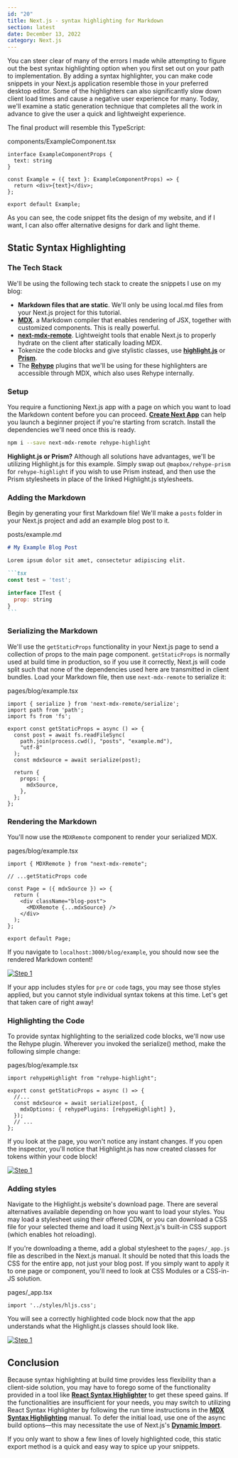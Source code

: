 ```yaml
---
id: "20"
title: Next.js - syntax highlighting for Markdown
section: latest
date: December 13, 2022
category: Next.js
---
```


You can steer clear of many of the errors I made while attempting to figure out the best syntax highlighting option when you first set out on your path to implementation. By adding a syntax highlighter, you can make code snippets in your Next.js application resemble those in your preferred desktop editor. Some of the highlighters can also significantly slow down client load times and cause a negative user experience for many. Today, we'll examine a static generation technique that completes all the work in advance to give the user a quick and lightweight experience.

The final product will resemble this TypeScript:

<PostCodeHeader>
  components/ExampleComponent.tsx
</PostCodeHeader>

```tsx
interface ExampleComponentProps {
  text: string
}

const Example = ({ text }: ExampleComponentProps) => {
  return <div>{text}</div>;
};

export default Example;
```

As you can see, the code snippet fits the design of my website, and if I want, I can also offer alternative designs for dark and light theme.

## Static Syntax Highlighting

### The Tech Stack

We'll be using the following tech stack to create the snippets I use on my blog:

- __Markdown files that are static__. We'll only be using local.md files from your Next.js project for this tutorial.
- <a href="https://mdxjs.com/" target="_blank"><strong>MDX</strong></a>. a Markdown compiler that enables rendering of JSX, together with customized components. This is really powerful.
- <a href="https://github.com/hashicorp/next-mdx-remote" target="_blank"><strong>next-mdx-remote</strong></a>. Lightweight tools that enable Next.js to properly hydrate on the client after statically loading MDX.
- Tokenize the code blocks and give stylistic classes, use <a href="https://highlightjs.org/" target="_blank"><strong>highlight.js</strong></a> or <a href="https://prismjs.com/" target="_blank"><strong>Prism</strong></a>.
- The <a href="https://github.com/rehypejs/rehype" target="_blank"><strong>Rehype</strong></a> plugins that we'll be using for these highlighters are accessible through MDX, which also uses Rehype internally.

### Setup

You require a functioning Next.js app with a page on which you want to load the Markdown content before you can proceed. <a href="https://nextjs.org/docs/api-reference/create-next-app" target="_blank"><strong>Create Next App</strong></a> can help you launch a beginner project if you're starting from scratch. Install the dependencies we'll need once this is ready.

```bash
npm i --save next-mdx-remote rehype-highlight
```

__Highlight.js or Prism?__ Although all solutions have advantages, we'll be utilizing Highlight.js for this example. Simply swap out `@mapbox/rehype-prism` for `rehype-highlight` if you wish to use Prism instead, and then use the Prism stylesheets in place of the linked Highlight.js stylesheets.

### Adding the Markdown

Begin by generating your first Markdown file! We'll make a `posts` folder in your Next.js project and add an example blog post to it.

<PostCodeHeader>
  posts/example.md
</PostCodeHeader>

~~~md
# My Example Blog Post

Lorem ipsum dolor sit amet, consectetur adipiscing elit.

```tsx
const test = 'test';

interface ITest {
  prop: string
}
```
~~~

### Serializing the Markdown

We'll use the `getStaticProps` functionality in your Next.js page to send a collection of props to the main page component. `getStaticProps` is normally used at build time in production, so if you use it correctly, Next.js will code split such that none of the dependencies used here are transmitted in client bundles. Load your Markdown file, then use `next-mdx-remote` to serialize it:

<PostCodeHeader>
  pages/blog/example.tsx
</PostCodeHeader>

```tsx
import { serialize } from 'next-mdx-remote/serialize';
import path from 'path';
import fs from 'fs';

export const getStaticProps = async () => {
  const post = await fs.readFileSync(
    path.join(process.cwd(), "posts", "example.md"),
    "utf-8"
  );
  const mdxSource = await serialize(post);

  return {
    props: {
      mdxSource,
    },
  };
};
```

### Rendering the Markdown

You'll now use the `MDXRemote` component to render your serialized MDX.

<PostCodeHeader>
  pages/blog/example.tsx
</PostCodeHeader>

```tsx
import { MDXRemote } from "next-mdx-remote";

// ...getStaticProps code

const Page = ({ mdxSource }) => {
  return (
    <div className="blog-post">
      <MDXRemote {...mdxSource} />
    </div>
  );
};

export default Page;
```

If you navigate to `localhost:3000/blog/example`, you should now see the rendered Markdown content!

<a href="https://res.cloudinary.com/deihopdzq/image/upload/v1670959749/itsygankov.com/Next.js%20-%20static%20syntax%20highlighting%20for%20Markdown/1_hmiotv.png" target="_blank">
  <img src="https://res.cloudinary.com/deihopdzq/image/upload/v1670959749/itsygankov.com/Next.js%20-%20static%20syntax%20highlighting%20for%20Markdown/1_hmiotv.png" alt="Step 1" />
</a>

If your app includes styles for `pre` or `code` tags, you may see those styles applied, but you cannot style individual syntax tokens at this time. Let's get that taken care of right away!

### Highlighting the Code

To provide syntax highlighting to the serialized code blocks, we'll now use the Rehype plugin. Wherever you invoked the serialize() method, make the following simple change:

<PostCodeHeader>
  pages/blog/example.tsx
</PostCodeHeader>

```tsx
import rehypeHighlight from "rehype-highlight";

export const getStaticProps = async () => {
  //...
  const mdxSource = await serialize(post, {
    mdxOptions: { rehypePlugins: [rehypeHighlight] },
  });
  // ...
};
```

If you look at the page, you won't notice any instant changes. If you open the inspector, you'll notice that Highlight.js has now created classes for tokens within your code block!

<a href="https://res.cloudinary.com/deihopdzq/image/upload/v1670959785/itsygankov.com/Next.js%20-%20static%20syntax%20highlighting%20for%20Markdown/2_v1mvha.png" target="_blank">
  <img src="https://res.cloudinary.com/deihopdzq/image/upload/v1670959785/itsygankov.com/Next.js%20-%20static%20syntax%20highlighting%20for%20Markdown/2_v1mvha.png" alt="Step 1" />
</a>

### Adding styles

Navigate to the Highlight.js website's download page. There are several alternatives available depending on how you want to load your styles. You may load a stylesheet using their offered CDN, or you can download a CSS file for your selected theme and load it using Next.js's built-in CSS support (which enables hot reloading).

If you're downloading a theme, add a global stylesheet to the `pages/_app.js` file as described in the Next.js manual. It should be noted that this loads the CSS for the entire app, not just your blog post. If you simply want to apply it to one page or component, you'll need to look at CSS Modules or a CSS-in-JS solution.

<PostCodeHeader>
  pages/_app.tsx
</PostCodeHeader>

```tsx
import '../styles/hljs.css';
```

You will see a correctly highlighted code block now that the app understands what the Highlight.js classes should look like.

<a href="https://res.cloudinary.com/deihopdzq/image/upload/v1670959785/itsygankov.com/Next.js%20-%20static%20syntax%20highlighting%20for%20Markdown/3_nkz33z.png" target="_blank">
  <img src="https://res.cloudinary.com/deihopdzq/image/upload/v1670959785/itsygankov.com/Next.js%20-%20static%20syntax%20highlighting%20for%20Markdown/3_nkz33z.png" alt="Step 1" />
</a>

## Conclusion

Because syntax highlighting at build time provides less flexibility than a client-side solution, you may have to forego some of the functionality provided in a tool like <a href="https://github.com/react-syntax-highlighter/react-syntax-highlighter" target="_blank"><strong>React Syntax Highlighter</strong></a> to get these speed gains. If the functionalities are insufficient for your needs, you may switch to utilizing React Syntax Highlighter by following the run time instructions in the <a href="https://mdxjs.com/guides/syntax-highlighting/#syntax-highlighting-at-run-time" target="_blank"><strong>MDX Syntax Highlighting</strong></a> manual. To defer the initial load, use one of the async build options—this may necessitate the use of Next.js's <a href="https://nextjs.org/docs/advanced-features/dynamic-import" target="_blank"><strong>Dynamic Import</strong></a>.

If you only want to show a few lines of lovely highlighted code, this static export method is a quick and easy way to spice up your snippets.
